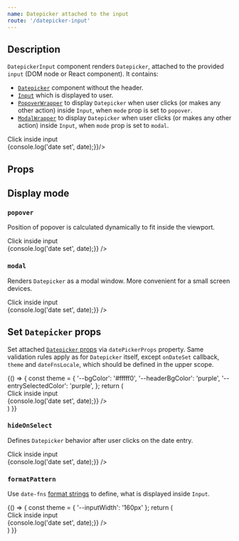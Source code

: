 ```yaml
---
name: Datepicker attached to the input
route: '/datepicker-input'
---
```


## Description

`DatepickerInput` component renders `Datepicker`, attached to the provided `input` (DOM node or React component). It contains:
- [`Datepicker`](/datepicker) component without the header.
- [`Input`](/src-lib-components-visual-input-input) which is displayed to user.
- [`PopoverWrapper`](/src-lib-components-visual-popover-popover-wrapper) to display `Datepicker` when user clicks (or makes any other action) inside `Input`, when `mode` prop is set to `popover`.
- [`ModalWrapper`](/src-lib-components-visual-modal-modal-wrapper) to display `Datepicker` when user clicks (or makes any other action) inside `Input`, when `mode` prop is set to `modal`.

<Playground>
  <div>
    <div>Click inside input</div>
    <DatePickerInput onDateSet={date => {console.log('date set', date);}}/>
  </div>
</Playground>

## Props

<Props of={DatepickerInputWithProps} />

## Display mode

### `popover`

Position of popover is calculated dynamically to fit inside the viewport.

<Playground>
  <div>
    <div>Click inside input</div>
    <DatePickerInput
      mode="popover"
      onDateSet={date => {console.log('date set', date);}}
    />
  </div>
</Playground>

### `modal`

Renders `Datepicker` as a modal window. More convenient for a small screen devices.

<Playground>
  <div>
    <div>Click inside input</div>
    <DatePickerInput
      mode="modal"
      onDateSet={date => {console.log('date set', date);}}
    />
  </div>
</Playground>

## Set `Datepicker` props

Set attached [`Datepicker` props](/datepicker#props) via `datePickerProps` property. Same validation rules apply as for `Datepicker` itself, except `onDateSet` callback, `theme` and `dateFnsLocale`, which should be defined in the upper scope.

<Playground>
  {() => {
    const theme = {
      '--bgColor': '#fffff0',
      '--headerBgColor': 'purple',
      '--entrySelectedColor': 'purple',
    };
    return (
      <div>
        <div>Click inside input</div>
        <DatePickerInput
          datePickerProps={{'minPrecision': 'month'}}
          dateFnsLocale={locale}
          theme={theme}
          onDateSet={date => {console.log('date set', date);}}
        />
      </div>
    )
  }}
</Playground>


### `hideOnSelect`

Defines `Datepicker` behavior after user clicks on the date entry.

<Playground>
  <div>
    <div>Click inside input</div>
    <DatePickerInput
      hideOnSelect={false}
      onDateSet={date => {console.log('date set', date);}}
    />
  </div>
</Playground>

### `formatPattern`

Use `date-fns` [format strings](https://date-fns.org/docs/format) to define, what is displayed inside `Input`.

<Playground>
  {() => {
    const theme = {
      '--inputWidth': '160px'
    };
    return (
      <div>
        <div>Click inside input</div>
        <DatePickerInput
          theme={theme}
          formatPattern='GGGG yo Do'
          onDateSet={date => {console.log('date set', date);}}
        />
      </div>
    )
  }}
</Playground>

